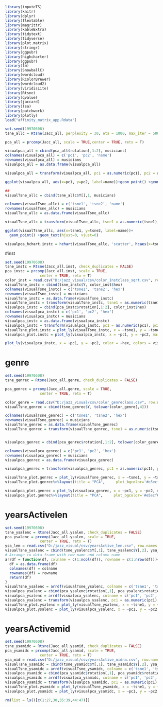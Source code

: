 ```r
library(imputeTS)
library(knitr)
library(dplyr)
library(flextable)
library(magrittr)
library(kableExtra)
library(tidytext)
library(tidyverse)
library(plot.matrix)
library(stringr)
library(ggpubr)
library(highcharter)
library(ggpubr)
library(tm)
library(SnowballC)
library(wordcloud)
library(RColorBrewer)
library(wordcloud2)
library(viridisLite)
library(Rtsne)
library(qvalue)
library(jaccard)
library(lsa)
library(patchwork)
library(plotly)
load("affinity_matrix_app.Rdata")
```

```r
set.seed(19970608)
tsne_allc = Rtsne(Jacc_all, perplexity = 30, eta = 1000, max_iter = 5000, check_duplicates = FALSE)

pca_all = prcomp(Jacc_all, scale = TRUE,center = TRUE, retx = T)

visualpca_all = cbind(pca_all$rotation[,1:2], musicians)
colnames(visualpca_all) = c('pc1', 'pc2', 'name')
rownames(visualpca_all) = musicians
visualpca_all = as.data.frame(visualpca_all)

visualpca_all = transform(visualpca_all, pc1 = as.numeric(pc1), pc2 = as.numeric(pc2))

ggplot(visualpca_all, aes(x=pc1, y=pc2, label=name))+geom_point() +geom_text(hjust=0, vjust=0)

##
visualTsne_allc = cbind(tsne_allc$Y[],1, musicians)

colnames(visualTsne_allc) = c('tsne1', 'tsne2', 'name')
rownames(visualTsne_allc) = musicians
visualTsne_allc = as.data.frame(visualTsne_allc)

visualTsne_allc = transform(visualTsne_allc, tsne1 = as.numeric(tsne1), tsne2 = as.numeric(tsne2))

ggplot(visualTsne_allc, aes(x=tsne1, y=tsne2, label=name))+
  geom_point() +geom_text(hjust=0, vjust=0)

visualpca_hchart.instc = hchart(visualTsne_allc, 'scatter', hcaes(x=tsne1, y=tsne2, group=name))
```

#inst
```r
set.seed(19970608)
tsne_instc = Rtsne(Jacc_all.inst, check_duplicates = FALSE)
pca_instc = prcomp(Jacc_all.inst, scale = TRUE,
                center = TRUE, retx = T)
color_inst = read.csv("D:/jazz_visual/csv/color_instclass_sqrt.csv", row.names = 1)
visualTsne_instc = cbind(tsne_instc$Y, color_inst$hex)
colnames(visualTsne_instc) = c('tsne1', 'tsne2', 'hex')
rownames(visualTsne_instc) = musicians
visualTsne_instc = as.data.frame(visualTsne_instc)
visualTsne_instc = transform(visualTsne_instc, tsne1 = as.numeric(tsne1), tsne2 = as.numeric(tsne2))
visualpca_instc = cbind(pca_instc$rotation[,1:2], color_inst$hex)
colnames(visualpca_instc) = c('pc1', 'pc2', 'hex')
rownames(visualpca_instc) = musicians
visualpca_instc = as.data.frame(visualpca_instc)
visualpca_instc = transform(visualpca_instc, pc1 = as.numeric(pc1), pc2 = as.numeric(pc2))
visualTsne_plot.instc = plot_ly(visualTsne_instc, x = ~tsne1, y = ~tsne2,marker = list(color = visualTsne_instc$hex), text = musicians)
visualpca_plot.instc = plot_ly(visualpca_instc, x = ~pc1, y = ~pc2, marker = list(color = visualpca_instc$hex), text = musicians)

```

```r
plot_ly(visualpca_instc, x = ~pc1, y = ~pc2, color = ~hex, colors = visualpca_instc$hex, text = musicians)
```

# genre
```r
set.seed(19970608)
tsne_genrec = Rtsne(Jacc_all.genre, check_duplicates = FALSE)

pca_genrec = prcomp(Jacc_all.genre, scale = TRUE,
                center = TRUE, retx = T)

color_genre = read.csv("D:/jazz_visual/csv/color_genreclass.csv", row.names = 1)
visualTsne_genrec = cbind(tsne_genrec$Y, tolower(color_genre[,4]))

colnames(visualTsne_genrec) = c('tsne1', 'tsne2', 'hex')
rownames(visualTsne_genrec) = musicians
visualTsne_genrec = as.data.frame(visualTsne_genrec)
visualTsne_genrec = transform(visualTsne_genrec, tsne1 = as.numeric(tsne1), tsne2 = as.numeric(tsne2))


visualpca_genrec = cbind(pca_genrec$rotation[,1:2], tolower(color_genre[,4]))

colnames(visualpca_genrec) = c('pc1', 'pc2', 'hex')
rownames(visualpca_genrec) = musicians
visualpca_genrec = as.data.frame(visualpca_genrec)

visualpca_genrec = transform(visualpca_genrec, pc1 = as.numeric(pc1), pc2 = as.numeric(pc2), hex = tolower(hex))

visualTsne_plot.genrec = plot_ly(visualTsne_genrec, x = ~tsne1, y = ~tsne2, marker = list(color = visualTsne_genrec$hex), text = musicians)
visualTsne_plot.genrec%>%layout(title = "PCA",     plot_bgcolor='#e5ecf6')

visualpca_plot.genrec = plot_ly(visualpca_genrec, x = ~pc1, y = ~pc2, marker = list(color = visualpca_genrec$hex), text = musicians)
visualpca_plot.genrec%>%layout(title = "PCA",     plot_bgcolor='#e5ecf6')
```

# yearsActivelen
```r
set.seed(19970608)
tsne_ysalenc = Rtsne(Jacc_all.ysalen, check_duplicates = FALSE)
pca_ysalenc = prcomp(Jacc_all.ysalen, scale = TRUE,
                center = TRUE, retx = T)
ysa_len = read.csv("D:/jazz_visual/csv/yearsActive_len.csv", row.names = 1)
visualTsne_ysalenc = cbind(tsne_ysalenc$Y[,1], tsne_ysalenc$Y[,2], ysa_len$n)
# Arrange to data frame with row name and column name
arrdf = function(df, colname = c(1:ncol(df)), rowname = c(1:nrow(df))){
  df = as.data.frame(df)
  colnames(df) = colname
  rownames(df) = rowname
  return(df)
}
visualTsne_ysalenc = arrdf(visualTsne_ysalenc, colname = c('tsne1', 'tsne2', 'n'), rowname = musicians)
visualpca_ysalenc = cbind(pca_ysalenc$rotation[,1], pca_ysalenc$rotation[,2], ysa_len$n)
visualpca_ysalenc = arrdf(visualpca_ysalenc, colname = c('pc1', 'pc2', 'n'), rowname = musicians)
visualpca_ysalenc = transform(visualpca_ysalenc, pc1 = as.numeric(pc1), pc2 = as.numeric(pc2))
visualTsne_plot.ysalenc = plot_ly(visualTsne_ysalenc, x = ~tsne1, y = ~tsne2, color = ~n, text = musicians)
visualpca_plot.ysalenc = plot_ly(visualpca_ysalenc, x = ~pc1, y = ~pc2, color = ~n, text = musicians)
```

# yearsActivemid
```r
set.seed(19970608)
tsne_ysamidc = Rtsne(Jacc_all.ysamid, check_duplicates = FALSE)
pca_ysamidc = prcomp(Jacc_all.ysamid, scale = TRUE,
                center = TRUE, retx = T)
ysa_mid = read.csv("D:/jazz_visual/csv/yearsActive_midna.csv", row.names = 1)
visualTsne_ysamidc = cbind(tsne_ysamidc$Y[,1], tsne_ysamidc$Y[,2], ysa_mid$middle)
visualTsne_ysamidc = arrdf(visualTsne_ysamidc, colname = c('tsne1', 'tsne2', 'years'), rowname = musicians)
visualpca_ysamidc = cbind(pca_ysamidc$rotation[,1], pca_ysamidc$rotation[,2], ysa_mid$middle)
visualpca_ysamidc = arrdf(visualpca_ysamidc, colname = c('pc1', 'pc2', 'years'), rowname = musicians)
visualpca_ysamidc = transform(visualpca_ysamidc, pc1 = as.numeric(pc1), pc2 = as.numeric(pc2))
visualTsne_plot.ysamidc = plot_ly(visualTsne_ysamidc, x = ~tsne1, y = ~tsne2, color = ~years, text = musicians)
visualpca_plot.ysamidc = plot_ly(visualpca_ysamidc, x = ~pc1, y = ~pc2, color = ~years, text = musicians)

```

```r
rm(list = ls()[c(1:27,30,35:39,44:47)])

```
